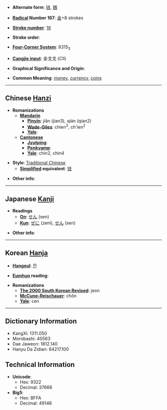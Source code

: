 * '''Alternate form''': [[钱]], [[銭]]

* '''[[Wiktionary:Chinese radical index| Radical]] Number 167''': [[Wiktionary:Chinese radical index 金|金]]+8 strokes

* '''[[Wiktionary:Chinese total strokes index|Stroke number]]''': [[Wiktionary:Chinese total strokes index 16|16]]

* '''Stroke order''': 

* '''[[Wiktionary:Chinese four corner index|Four-Corner System]]''': 8315<sub>3</sub>

* '''[[Wiktionary:Chinese Cangjie index|Cangjie input]]''': 金戈戈 (CII)

* '''Graphical Significance and Origin''': 

* '''Common Meaning''': [[money]], [[currency]], [[coins]]

----

== Chinese [[Hanzi]] ==

* '''Romanizations'''
** '''[[Mandarin]]'''
*** '''[[Pinyin]]''': jiǎn (jian3), qián (qian2)
*** '''[[Wade-Giles]]''': chien<sup>3</sup>, ch'ien<sup>2</sup>
*** '''[[Yale]]''': 
** '''[[Cantonese]]'''
*** '''[[Jyutping]]''':
*** '''[[Penkyamp]]''': 
*** '''[[Yale]]''': chin2, chin4

* '''Style''': [[Traditional Chinese]] 
** '''[[Simplified Chinese|Simplified]] equivalent''': [[钱]]

* '''Other info''': 

----

== Japanese [[Kanji]] ==

* '''Readings'''
** '''[[On]]''': [[せん]] (sen)
** '''[[Kun]]''': [[ぜに]] (zeni), [[せん]] (sen)

* '''Other info''':  

----

== Korean [[Hanja]] ==

* '''[[Hangeul]]''': [[전]]

* '''[[Eumhun]] reading''': 

* '''Romanizations'''
** '''[[The 2000 South Korean Revised Romanization|The 2000 South Korean Revised]]''': jeon
** '''[[McCune-Reischauer]]''': chŏn
** '''[[Yale]]''': cen

----

== Dictionary Information ==

* KangXi: 1311.050
* Morobashi: 40563
* Dae Jaweon: 1812.140
* Hanyu Da Zidian: 64217.100

== Technical Information ==

* '''Unicode''':
** Hex: 9322
** Decimal: 37666
* '''Big5''':
** Hex: BFFA
** Decimal: 49146